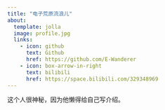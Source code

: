 ```yaml
---
title: "电子荒原流浪儿"
about: 
  template: jolla
  image: profile.jpg
  links: 
    - icon: github
      text: Github
      href: https://github.com/E-Wanderer
    - icon: box-arrow-in-right
      text: bilibili
      href: https://space.bilibili.com/329348969
---
```


这个人很神秘，因为他懒得给自己写介绍。
